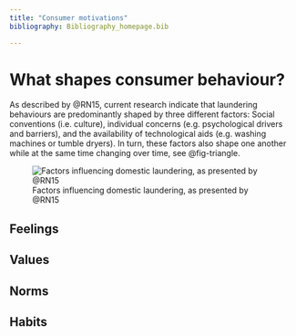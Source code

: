 ```yaml
---
title: "Consumer motivations"
bibliography: Bibliography_homepage.bib

---
```


# What shapes consumer behaviour? 

As described by @RN15, current research indicate that laundering behaviours are predominantly shaped by three different factors: Social conventions (i.e. culture), individual concerns (e.g. psychological drivers and barriers), and the availability of technological aids (e.g. washing machines or tumble dryers). In turn, these factors also shape one another while at the same time changing over time, see @fig-triangle. 

![Factors influencing domestic laundering, as presented by @RN15](images/triangel.png){#fig-triangle}



## Feelings 


## Values 


## Norms


## Habits 


